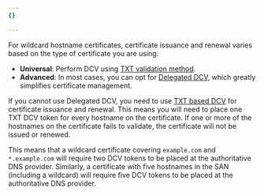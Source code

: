 ```yaml
---
{}

---
```


For wildcard hostname certificates, certificate issuance and renewal varies based on the type of certificate you are using:

* **Universal**: Perform DCV using [TXT validation method](/ssl/edge-certificates/changing-dcv-method/methods/txt/).
* **Advanced**: In most cases, you can opt for [Delegated DCV](/ssl/edge-certificates/changing-dcv-method/methods/delegated-dcv/), which greatly simplifies certificate management.

If you cannot use Delegated DCV, you need to use [TXT based DCV](/ssl/edge-certificates/changing-dcv-method/methods/txt/) for certificate issuance and renewal. This means you will need to place one TXT DCV token for every hostname on the certificate. If one or more of the hostnames on the certificate fails to validate, the certificate will not be issued or renewed.

This means that a wildcard certificate covering `example.com` and `*.example.com` will require two DCV tokens to be placed at the authoritative DNS provider. Similarly, a certificate with five hostnames in the SAN (including a wildcard) will require five DCV tokens to be placed at the authoritative DNS provider.
